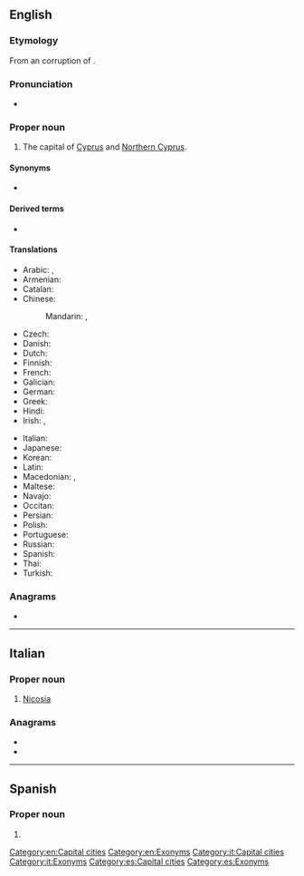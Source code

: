 {{also|Nicósia}}
==English==
{{wikipedia}}

===Etymology===
From an {{etyl|fro|en}} corruption of {{der|en|grc|Λευκωσία}}.

===Pronunciation===
* {{IPA|en|/ˌnɪkəˈsiːə/}}

===Proper noun===
{{en-proper noun}}

# The capital of [[Cyprus]] and [[Northern Cyprus]].

====Synonyms====
* {{l|en|Lefkosia}}

====Derived terms====
* {{l|en|Nicosian}}

====Translations====
{{trans-top|capital of Cyprus}}
* Arabic: {{t|ar|نِيقُوسِيَا|f|tr=nīqōsiyā}}, {{qualifier|archaic}} {{t|ar|لِفْقُسِيَة|f}}
* Armenian: {{t|hy|Նիկոսիա}}
* Catalan: {{t|ca|Nicòsia|f}}
* Chinese:
*: Mandarin: {{t+|cmn|尼科西亞|sc=Hani}}, {{t+|cmn|尼科西亚|tr=Níkēxīyǎ|sc=Hani}}
* Czech: {{t+|cs|Nikósie|f}}
* Danish: {{t|da|Nicosia}}
* Dutch: {{t|nl|Nicosia|n}}
* Finnish: {{t+|fi|Nikosia}}
* French: {{t+|fr|Nicosie}}
* Galician: {{t+|gl|Nicosia|f}}
* German: {{t+|de|Nikosia}}
* Greek: {{t+|el|Λευκωσία|f}}
* Hindi: {{t|hi|निकोसिया}}
* Irish: {{t|ga|Niocóis|f|alt=an Niocóis}}, {{t|ga|Leafcóis|f|alt=an Leafcóis}}
{{trans-mid}}
* Italian: {{t|it|Nicosia|f}}
* Japanese: {{t|ja|ニコシア|tr=Nikoshia}}
* Korean: {{t|ko|^니코시아}}
* Latin: {{t|la|Nicosia|f}}
* Macedonian: {{t|mk|Никозија|f}}, {{t|mk|Левкозија|f}}
* Maltese: {{t|mt|Nikosija}}
* Navajo: {{t|nv|Nikʼóósiya}}
* Occitan: {{t|oc|Nicosia|f}}
* Persian: {{t|fa|نیکوزیا|tr=Nikozyâ|sc=fa-Arab}}
* Polish: {{t+|pl|Nikozja|f}}
* Portuguese: {{t+|pt|Nicósia|f}}
* Russian: {{t|ru|Никоси́я|f}}
* Spanish: {{t+|es|Nicosia}}
* Thai: {{t|th|นิโคเซีย}}
* Turkish: {{t+|tr|Lefkoşa}}
{{trans-bottom}}

===Anagrams===
* {{anagrams|en|a=aciinos|Nicasio}}

[[Category:en:Capital cities]]
[[Category:en:Exonyms]]

----

==Italian==
{{wikipedia|lang=it}}

===Proper noun===
{{it-proper noun|f}}

# [[#English|Nicosia]]

===Anagrams===
* {{l|it|acinosi}}
* {{l|it|cianosi}}

[[Category:it:Capital cities]]
[[Category:it:Exonyms]]

----

==Spanish==

===Proper noun===
{{es-proper noun}}

# {{l|en|Nicosia}}

[[Category:es:Capital cities]]
[[Category:es:Exonyms]]